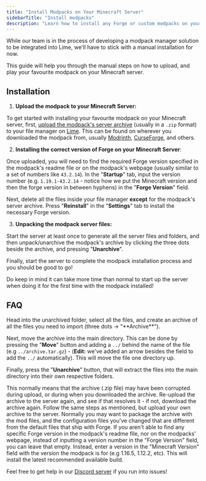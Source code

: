 ```yaml
---
title: "Install Modpacks on Your Minecraft Server"
sidebarTitle: "Install modpacks"
description: "Learn how to install any Forge or custom modpacks on your Minecraft servers."
---
```


While our team is in the process of developing a modpack manager solution to be integrated into Lime, we'll have to stick with a manual installation for now.

This guide will help you through the manual steps on how to upload, and play your favourite modpack on your Minecraft server.

## Installation

1. **Upload the modpack to your Minecraft Server:** 

To get started with installing your favourite modpack on your Minecraft server, first, [upload the modpack's server archive](../lime/importing-files) (usually in a `.zip` format) to your file manager on [Lime](https://game.berrybyte.net). This can be found on wherever you downloaded the modpack from, usually [Modrinth](https://modrinth.com), [CurseForge](https://curseforge.com), and others.

2. **Installing the correct version of Forge on your Minecraft Server**:

Once uploaded, you will need to find the required Forge version specified in the modpack's readme file or on the modpack's webpage (usually similar to a set of numbers like `43.2.14`). In the "**Startup**" tab, input the version number (e.g. `1.19.1-43.2.14` - notice how we put the Minecraft version and then the forge version in between hyphens) in the "**Forge Version**" field. 

Next, delete all the files inside your file manager **except** for the modpack's server archive. Press "**Reinstall**" in the "**Settings**" tab to install the necessary Forge version.

3. **Unpacking the modpack server files:**

Start the server at least once to generate all the server files and folders, and then unpack/unarchive the modpack's archive by clicking the three dots beside the archive, and pressing "**Unarchive**". 

Finally, start the server to complete the modpack installation process and you should be good to go!

<Note>Do keep in mind it can take more time than normal to start up the server when doing it for the first time with the modpack installed!</Note>

## FAQ

<Accordion title="Unarchiving the .zip/archive unpacks a folder instead of the files">
Head into the unarchived folder, select all the files, and create an archive of all the files you need to import (three dots -> "**Archive**"). 

Next, move the archive into the main directory. This can be done by pressing the "**Move**" button and adding a `../` behind the name of the file (e.g `../archive.tar.gz`) - (**Edit:** we've added an arrow besides the field to add the `../` automatically). This will move the file one directory up.

Finally, press the "**Unarchive**" button, that will extract the files into the main directory into their own respective folders.
</Accordion>

<Accordion title="When I click on the three-dots, I don't see any unarchive button">
This normally means that the archive (.zip file) may have been corrupted during upload, or during when you downloaded the archive. Re-upload the archive to the server again, and see if that resolves it - if not, download the archive again.
</Accordion>

<Accordion title="How do I upload my own custom modpack to the server">
Follow the same steps as mentioned, but upload your own archive to the server. Normally you may want to package the archive with the mod files, and the configuration files you've changed that are different from the default files that ship with Forge.
</Accordion>

<Accordion title="I don't see any specific Forge version specified for the modpack">
If you aren't able to find any specific Forge version in the modpack's readme file, nor on the modpacks' webpage, instead of inputting a version number in the "Forge Version" field, you can leave that empty. Instead, enter a version in the "Minecraft Version" field with the version the modpack is for (e.g 1.16.5, 1.12.2, etc). This will install the latest recommended available build.
</Accordion>


Feel free to get help in our [Discord server](https://berrybyte.net/discord) if you run into issues!